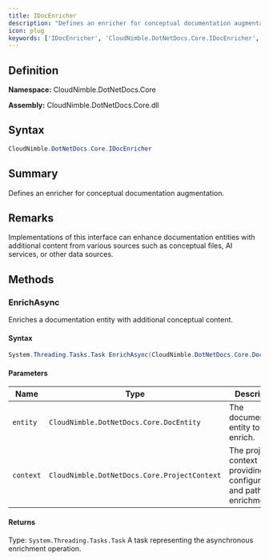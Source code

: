 ```yaml
---
title: IDocEnricher
description: "Defines an enricher for conceptual documentation augmentation."
icon: plug
keywords: ['IDocEnricher', 'CloudNimble.DotNetDocs.Core.IDocEnricher', 'CloudNimble.DotNetDocs.Core', 'interface']
---
```


## Definition

**Namespace:** CloudNimble.DotNetDocs.Core

**Assembly:** CloudNimble.DotNetDocs.Core.dll

## Syntax

```csharp
CloudNimble.DotNetDocs.Core.IDocEnricher
```

## Summary

Defines an enricher for conceptual documentation augmentation.

## Remarks

Implementations of this interface can enhance documentation entities with additional content
            from various sources such as conceptual files, AI services, or other data sources.

## Methods

### EnrichAsync

Enriches a documentation entity with additional conceptual content.

#### Syntax

```csharp
System.Threading.Tasks.Task EnrichAsync(CloudNimble.DotNetDocs.Core.DocEntity entity, CloudNimble.DotNetDocs.Core.ProjectContext context)
```

#### Parameters

| Name | Type | Description |
|------|------|-------------|
| `entity` | `CloudNimble.DotNetDocs.Core.DocEntity` | The documentation entity to enrich. |
| `context` | `CloudNimble.DotNetDocs.Core.ProjectContext` | The project context providing configuration and paths for enrichment. |

#### Returns

Type: `System.Threading.Tasks.Task`
A task representing the asynchronous enrichment operation.

